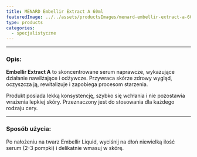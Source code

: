 ```yaml
---
title: MENARD Embellir Extract A 60ml
featuredImage: ../../assets/productsImages/menard-embellir-extract-a-60ml.png
type: products
categories:
  - specjalistyczne
---
```



<Embellir />

---

<h3>Opis:</h3>

**Embellir Extract A** to skoncentrowane serum naprawcze, wykazujące działanie nawilżające i odżywcze. Przywraca skórze zdrowy wygląd, oczyszcza ją, rewitalizuje i zapobiega procesom starzenia.

Produkt posiada lekką konsystencję, szybko się wchłania i nie pozostawia wrażenia lepkiej skóry. Przeznaczony jest do stosowania dla każdego rodzaju cery.

---

### Sposób użycia:

Po nałożeniu na twarz Embellir Liquid, wyciśnij na dłoń niewielką ilość serum (2-3 pompki) i delikatnie wmasuj w skórę.
